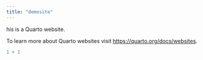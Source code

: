 ```yaml
---
title: "demosite"
---
```


his is a Quarto website.

To learn more about Quarto websites visit <https://quarto.org/docs/websites>.

```r
1 + 1
```

